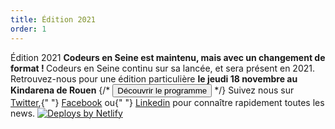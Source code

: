 ```yaml
---
title: Édition 2021
order: 1
---
```



<OGImage path="/images/ces/social.jpg" />
<Stack spacing="16">
  <Card variant="primary">
    <Flex align="center" justify="center" direction={{ base: 'column', lg: 'row'}}>
      <Box maxW="60ch">
        <Heading fontSize="2xl">
          Édition 2021
        </Heading>
        <Text>
          <strong>
            Codeurs en Seine est maintenu, mais avec un changement de format&nbsp;!
          </strong>
        </Text>
        <Text>
          Codeurs en Seine continu sur sa lancée, et sera présent en 2021.
        </Text>
        <Text>
          Retrouvez-nous pour une édition particulière <strong>le jeudi 18 novembre au Kindarena de Rouen</strong>
        </Text>
      </Box>
      {/* <Box
        ml={{ lg: 'auto' }}
        pt={{ base: 4, lg: 0 }}
        pl={{ lg: 4 }}
        maxW={{ lg: '16rem' }}
        w="full"
      >
        <ButtonGroup
          spacing={4}
          align="center"
          childProps={{ w: { base: 'full', xs: 'auto', lg: 'full'} }}
        >
          <Button as={Link} to="programme" color="brand.600">
            Découvrir le programme
          </Button>
        </ButtonGroup>
      </Box> */}
    </Flex>
  </Card>

  <Stack spacing="4">
    <Newsletter />
    <Text textAlign="center">
      Suivez nous sur <A href="https://twitter.com/codeursenseine">Twitter</A>,{" "}
      <A href="http://facebook.com/codeursenseine">Facebook</A> ou{" "}
      <A href="https://fr.linkedin.com/company/codeurs-en-seine">Linkedin</A> pour
      connaître rapidement toutes les news.
    </Text>
  </Stack>

  <SponsorsList />

  <Flex align="center" justify="center" mt={8}>
    <a href="https://www.netlify.com">
      <img src="https://www.netlify.com/img/global/badges/netlify-light.svg" alt="Deploys by Netlify" />
    </a>
  </Flex>
</Stack>
